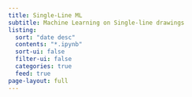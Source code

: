 ```yaml
---
title: Single-Line ML
subtitle: Machine Learning on Single-line drawings
listing:
  sort: "date desc"
  contents: "*.ipynb"
  sort-ui: false
  filter-ui: false
  categories: true
  feed: true
page-layout: full
---
```




<!-- 

https://quarto.org/docs/authoring/markdown-basics.html#divs-and-spans


<div style="display: flex; flex-direction: row;">
    <div style="margin-right:10px; margin-top: 4px;">
        <img src="./assets/00-sample-pages/art/sb48p072.jpg" style="image-rendering: pixelated; image-rendering: crisp-edges; width: 180px;">
        <br/>
        <p style="text-align: center; font-style:italic; color: #aaaaaa;">sb48p072.jpg</p>
    </div>
    <div style="margin-right:10px; margin-top: 4px;">
        <img src="./assets/00-sample-pages/art/sb67p077.jpg" style="image-rendering: pixelated; image-rendering: crisp-edges; width: 180px;">
        <br/>
        <p style="text-align: center; font-style:italic; color: #aaaaaa;">sb67p077.jpg</p>
    </div>
    <div style="margin-right:10px; margin-top: 4px;">
        <img src="./assets/00-sample-pages/art/sb67p004.jpg" style="image-rendering: pixelated; image-rendering: crisp-edges; width: 180px;">
        <br/>
        <p style="text-align: center; font-style:italic; color: #aaaaaa;">sb67p004.jpg</p>
    </div>
    <div style="margin-right:10px; margin-top: 4px;">
        <img src="./assets/00-sample-pages/art/sb38p073--gown2.jpg" style="image-rendering: pixelated; image-rendering: crisp-edges; width: 180px;">
        <br/>
        <p style="text-align: center; font-style:italic; color: #aaaaaa;">sb38p073--gown2.jpg</p>
    </div>    
</div>

-->